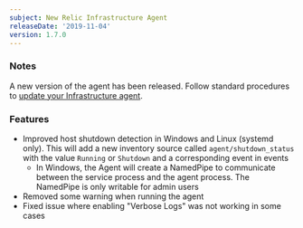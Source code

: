 ```yaml
---
subject: New Relic Infrastructure Agent
releaseDate: '2019-11-04'
version: 1.7.0
---
```


### Notes

A new version of the agent has been released. Follow standard procedures to [update your Infrastructure agent](/docs/infrastructure/new-relic-infrastructure/installation/update-infrastructure-agent).

### Features

* Improved host shutdown detection in Windows and Linux (systemd only). This will add a new inventory source called `agent/shutdown_status` with the value `Running` or `Shutdown` and a corresponding event in events
  * In Windows, the Agent will create a NamedPipe to communicate between the service process and the agent process. The NamedPipe is only writable for admin users
* Removed some warning when running the agent
* Fixed issue where enabling "Verbose Logs" was not working in some cases

